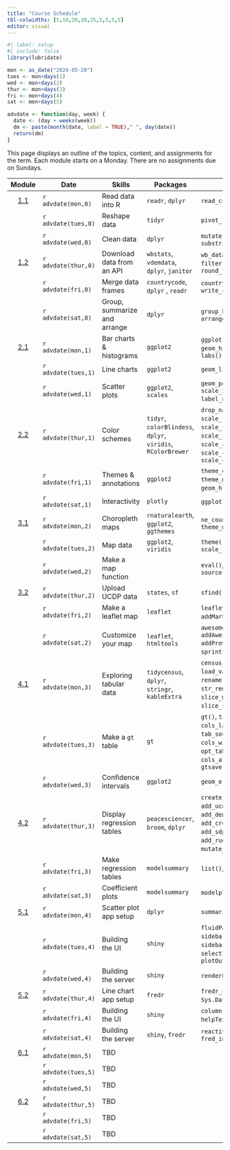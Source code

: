 ```yaml
---
title: "Course Schedule"
tbl-colwidths: [5,10,20,20,25,5,5,5,5]
editor: visual
---
```


```r
#| label: setup
#| include: false
library(lubridate)

mon <- as_date("2024-05-20")
tues <- mon+days(1)
wed <- mon+days(2)
thur <- mon+days(3)
fri <- mon+days(4)
sat <- mon+days(5)

advdate <- function(day, week) {
  date <- (day + weeks(week))
  dm <- paste(month(date, label = TRUE)," ", day(date))
  return(dm)  
}
```

This page displays an outline of the topics, content, and assignments
for the term. Each module starts on a Monday. There are no assignments
due on Sundays.

::: column-screen-inset-right
|                                        Module                                         | Date                | Skills                       | Packages                                                     | Functions                                                                                                                                                                           |                                      Readings                                       |                                                           Reference                                                           | Videos                                                                                                                                                       |                                                                     Assignments                                                                      |
|:------:|--------|--------|--------|--------|:------:|:------:|--------|:------:|
|                     [1.1](/modules/module-1.1.html "Module 1.1")                      | `r advdate(mon,0)`  | Read data into R             | `readr`, `dplyr`                                             | `read_csv()`, `glimpse()`                                                                                                                                                           |                                                                                     |                          [📖](https://r4ds.hadley.nz/data-import.html#introduction "r4ds 8.1 & 8.2")                          | [🖥️](https://youtu.be/ZwJsSjJRuMU "Reading data into R")                                                                                                     |                                                                                                                                                      |
|                                                                                       | `r advdate(tues,0)` | Reshape data                 | `tidyr`                                                      | `pivot_longer()`                                                                                                                                                                    |                                                                                     |                                 [📖](https://r4ds.hadley.nz/data-tidy.html "r4ds 6.1 & 6.3")                                  | [🖥️](https://youtu.be/u4AXi8A1Bqo "Reshaping data")                                                                                                          |                                                                                                                                                      |
|                                                                                       | `r advdate(wed,0)`  | Clean data                   | `dplyr`                                                      | `mutate()`, `mutate_at()`, `substring()`                                                                                                                                            |    [📖](https://link.springer.com/article/10.1057/palgrave.ap.5500151 "Norris")     |                                                                                                                               | [🖥️](https://youtu.be/xa0tYCfHHTI "Cleaning data in R")                                                                                                      |                                                                          📘                                                                          |
|                     [1.2](/modules/module-1.2.html "Module 1.2")                      | `r advdate(thur,0)` | Download data from an API    | `wbstats`, `vdemdata`, `dplyr`, `janitor`                    | `wb_data()`, `vdem`, `select_()`, `filter()`, `case_match()`, `round_to_fraction()`                                                                                                 |                                                                                     |                                                                                                                               | [🖥️](https://youtu.be/Z_jEYnRBv4M "Dowload data from the World Bank") [🖥️](https://youtu.be/ScQD47eJeAE "Download data from V-Dem")                          |                                                                                                                                                      |
|                                                                                       | `r advdate(fri,0)`  | Merge data frames            | `countrycode`, `dplyr` , `readr`                             | `countrycode()`, `left_join()`, `write_csv()`                                                                                                                                       |                                                                                     |                            [📖](https://r4ds.hadley.nz/joins.html#sec-mutating-joins "r4ds, 20.3")                            | 🖥️                                                                                                                                                           |                                                                                                                                                      |
|                                                                                       | `r advdate(sat,0)`  | Group, summarize and arrange | `dplyr`                                                      | `group_by()`, `summarize()`, `arrange()`                                                                                                                                            |                                                                                     |                              [📖](https://r4ds.hadley.nz/data-transform.html#groups "r4ds, 4.5")                              | [🖥️](https://youtu.be/mgBwVzMV-v8 "Group, summarize and arrange")                                                                                            |                                         📘 [🧮](/assignments/coding-assignment-1.html "Coding assignment 1")                                         |
|                     [2.1](/modules/module-2.1.html "Module 2.1")                      | `r advdate(mon,1)`  | Bar charts & histograms      | `ggplot2`                                                    | `ggplot()`, `geom_col()`, `geom_histogram()`, `aes()`, `labs()`                                                                                                                     |                                                                                     | [📖](https://r4ds.hadley.nz/data-visualize.html "r4ds, 2")[📖](https://r4ds.hadley.nz/communication.html#labels "r4ds, 12.2") | [🖥️](https://youtu.be/hl02sVTyCRA "Bar charts") [🖥️](https://youtu.be/LuNDAIQXx9w "Histograms")                                                              |                                                                                                                                                      |
|                                                                                       | `r advdate(tues,1)` | Line charts                  | `ggplot2`                                                    | `geom_line()`                                                                                                                                                                       |                                                                                     |                                                                                                                               | [🖥️](https://youtu.be/cHos9y261SQ "Line charts")                                                                                                             |                                                                                                                                                      |
|                                                                                       | `r advdate(wed,1)`  | Scatter plots                | `ggplot2`, `scales`                                          | `geom_point()`, `geom_smooth()`, `scale_x_log10(),` `label_number()`, `geom_text()`                                                                                                 |     [📖](https://www-jstor-org.proxygw.wrlc.org/stable/1951731?seq=8 "Lipset")      |                                  [📖](https://r4ds.hadley.nz/layers.html "r4ds, 10.1-10.4")                                   | [🖥️](https://youtu.be/Cvme3C268wE "Scatter plots")                                                                                                           |                                                                          📘                                                                          |
|                     [2.2](/modules/module-2.2.html "Module 2.2")                      | `r advdate(thur,1)` | Color schemes                | `tidyr`, `colorBlindess`, `dplyr`, `viridis`, `RColorBrewer` | `drop_na()`, `cvdPlot()`, `scale_fill_manual()`, `scale_fill_viridis_d()`, `scale_fill_brewer()`, `scale_color_manual()`, `scale_color_viridis_d()`, `scale_color_brewer`           |                                                                                     |                              [📖](https://r4ds.hadley.nz/communication.html#scales "r4ds, 12.4")                              | [🖥️](https://youtu.be/fBCtSjg_-Ik "Color schemes")                                                                                                           |                                                                                                                                                      |
|                                                                                       | `r advdate(fri,1)`  | Themes & annotations         | `ggplot2`                                                    | `theme_dark()`, `theme_minimal()`, `annotate()`, `geom_hline()`, `geom_vline()`                                                                                                     |                                                                                     |                        [📖](https://r4ds.hadley.nz/communication.html#annotations "r4ds, 12.3 & 12.5")                        | [🖥️](https://youtu.be/Le0OJXdsy3o "Themes") [🖥️](https://youtu.be/uEpBMgWilXc "Annotations")                                                                 |                                                                                                                                                      |
|                                                                                       | `r advdate(sat,1)`  | Interactivity                | `plotly`                                                     | `ggplotly()`, `layout()`                                                                                                                                                            |                                                                                     |                                                                                                                               | [🖥️](https://youtu.be/T-7jtbcwaJ0 "Interactivity")                                                                                                           |                                         📘 [🧮](/assignments/coding-assignment-2.html "Coding assignment 2")                                         |
|                     [3.1](/modules/module-3.1.html "Module 3.1")                      | `r advdate(mon,2)`  | Choropleth maps              | `rnaturalearth`, `ggplot2`, `ggthemes`                       | `ne_countries()`, `geom_sf()`, `theme_map()`                                                                                                                                        |                                                                                     |                                                                                                                               | [🖥️](https://youtu.be/HB3PMF93hzs "Choropleth maps")                                                                                                         |                                                                                                                                                      |
|                                                                                       | `r advdate(tues,2)` | Map data                     | `ggplot2`, `viridis`                                         | `theme()`, `scale_fill_viridis_c()`                                                                                                                                                 |                                                                                     |                                                                                                                               | [🖥️](https://youtu.be/5RnnGov3Iw4 "Map World Bank data")                                                                                                     |                                                                                                                                                      |
|                                                                                       | `r advdate(wed,2)`  | Make a map function          |                                                              | `eval()`, `parse()`, `function()`, `source()`                                                                                                                                       | [📖](https://www-jstor-org.proxygw.wrlc.org/stable/j.ctt7s3wz.10 "Ross, Chapter 3") |                                                                                                                               | [🖥️](https://youtu.be/m42vrbEEHT4 "Turn your map into a function")                                                                                           |                                                                          📘                                                                          |
| [3](/modules/module-3.1.html "Module 3.1")[.2](/modules/module-3.2.html "Module 3.2") | `r advdate(thur,2)` | Upload UCDP data             | `states`, `sf`                                               | `sfind()`, `st_as_sf()`                                                                                                                                                             |                                                                                     |                                                                                                                               | [🖥️](https://youtu.be/If2PwFv90iI "Upload UCDP data")                                                                                                        |                                                                                                                                                      |
|                                                                                       | `r advdate(fri,2)`  | Make a leaflet map           | `leaflet`                                                    | `leaflet()`, `addTiles()`, `addMarkers()`, `setView()`                                                                                                                              |                                                                                     |                                                                                                                               | [🖥️](https://youtu.be/hHUPqgHRqYU "Make a leaflet map")                                                                                                      |                                                                                                                                                      |
|                                                                                       | `r advdate(sat,2)`  | Customize your map           | `leaflet`, `htmltools`                                       | `awesomeIcons()`, `addAwesomeMarkers(),` `addProviderTiles()`, `sprintf()`, `lapply()`, `HTML`                                                                                      |                                                                                     |                                                                                                                               | [🖥️](https://youtu.be/qLYeSsoDvgs "Customize your map")                                                                                                      | [📘](https://blackboard.gwu.edu/ultra/courses/_387298_1/outline "Module 3.2 quiz") [🧮](/assignments/coding-assignment-3.html "Coding assignment 3") |
|                     [4.1](/modules/module-4.1.html "Module 4.1")                      | `r advdate(mon,3)`  | Exploring tabular data       | `tidycensus`, `dplyr`, `stringr`, `kableExtra`               | `census_api_key()`, `load_variables()`, `get_acs()`, `rename()`, `rename_with`, `str_remove()`, `kable()`, `slice_max()`, `slice_min()`, `slice_sample()`, `bind_rows()`            |                                                                                     |                                                                                                                               | [🖥️](Working%20with%20tidycensus "https://www.youtube.com/embed/wo9vZccmqwc") [🖥️](https://www.youtube.com/embed/wo9vZccmqwc "Explore data with kableExtra") |                                                                                                                                                      |
|                                                                                       | `r advdate(tues,3)` | Make a `gt` table            | `gt`                                                         | `gt()`, `tab_header()`, `cols_label()`, `fmt_currency()`, `tab_source_note()`, `cols_width()`, `opt_table_font()`, `cols_align()`, `tab_options()`, `gtsave()`                      |                                                                                     |                                                                                                                               | [🖥️](https://www.youtube.com/embed/wo9vZccmqwc "Make a gt table")                                                                                            |                                                                                                                                                      |
|                                                                                       | `r advdate(wed,3)`  | Confidence intervals         | `ggplot2`                                                    | `geom_errorbar()`                                                                                                                                                                   |            [📖](https://www.jstor.org/stable/3118222 "Fearon & Laitin")             |                                                                                                                               | [🖥️](https://www.youtube.com/embed/wo9vZccmqwc "Make a coefficient plot")                                                                                    |                                                                          📘                                                                          |
|                     [4.2](/modules/module-4.2.html "Module 4.2")                      | `r advdate(thur,3)` | Display regression tables    | `peacesciencer`, `broom`, `dplyr`                            | `create_stateyears()`, `add_ucdp_acd()`, `add_democracy()`, `add_creg_fractionalization()`, `add_sdp_gdp()`, `add_rugged_terrain()`, `tidy()`, `mutate_if()`, `glm()`, `binomial()` |                                                                                     |                                                                                                                               | 🖥️                                                                                                                                                           |                                                                                                                                                      |
|                                                                                       | `r advdate(fri,3)`  | Make regression tables       | `modelsummary`                                               | `list()`, `modelsummary()`                                                                                                                                                          |                                                                                     |                                                                                                                               | 🖥️                                                                                                                                                           |                                           [✍️](/project/project-assignment-1.html "Project assignment 1")                                            |
|                                                                                       | `r advdate(sat,3)`  | Coefficient plots            | `modelsummary`                                               | `modelplot()`, `rev()`                                                                                                                                                              |                                                                                     |                                                                                                                               | 🖥️                                                                                                                                                           |                                         📘 [🧮](/assignments/coding-assignment-4.html "Coding assignment 4")                                         |
|                     [5.1](/modules/module-5.1.html "Module 5.1")                      | `r advdate(mon,4)`  | Scatter plot app setup       | `dplyr`                                                      | `summarize_all()`                                                                                                                                                                   |                                                                                     |                                                                                                                               | 🖥️                                                                                                                                                           |                                                                                                                                                      |
|                                                                                       | `r advdate(tues,4)` | Building the UI              | `shiny`                                                      | `fluidPage()`, `titlePanel()`, `sidebarLayout()`, `sidebarPanel()`, `selectInput()`, `mainPanel()`, `plotOutput()`                                                                  |                                                                                     |                                                                                                                               | 🖥️                                                                                                                                                           |                                                                                                                                                      |
|                                                                                       | `r advdate(wed,4)`  | Building the server          | `shiny`                                                      | `renderPlot()`, `shinyApp()`                                                                                                                                                        |       [📖](https://muse-jhu-edu.proxygw.wrlc.org/article/225602 "Huntington")       |                                                                                                                               | 🖥️                                                                                                                                                           |                                                                          📘                                                                          |
|                        [5.2](/modules/module-5.2 "Module 5.2")                        | `r advdate(thur,4)` | Line chart app setup         | `fredr`                                                      | `fredr_set_key()` , `as.Date()` , `Sys.Date()` ,                                                                                                                                    |                                                                                     |                                                                                                                               | 🖥️                                                                                                                                                           |                                                                                                                                                      |
|                                                                                       | `r advdate(fri,4)`  | Building the UI              | `shiny`                                                      | `column()`, `wellPanel()`, `helpText()`, `sliderInput()`                                                                                                                            |                                                                                     |                                                                                                                               | 🖥️                                                                                                                                                           |                                           [✍️](/project/project-assignment-2.html "Project assignment 2")                                            |
|                                                                                       | `r advdate(sat,4)`  | Building the server          | `shiny`, `fredr`                                             | `reactive()`, `fredr()`, `fred_indicator()`                                                                                                                                         |                                                                                     |                                                                                                                               | 🖥️                                                                                                                                                           |                                         📘 [🧮](/assignments/coding-assignment-5.html "Coding assignment 5")                                         |
|                     [6.1](/modules/module-6.1.html "Module 6.1")                      | `r advdate(mon,5)`  | TBD                          |                                                              |                                                                                                                                                                                     |                                                                                     |                                                                                                                               | 🖥️                                                                                                                                                           |                                                                                                                                                      |
|                                                                                       | `r advdate(tues,5)` | TBD                          |                                                              |                                                                                                                                                                                     |                                                                                     |                                                                                                                               |                                                                                                                                                              |                                                                                                                                                      |
|                                                                                       | `r advdate(wed,5)`  | TBD                          |                                                              |                                                                                                                                                                                     |                                                                                     |                                                                                                                               |                                                                                                                                                              |                                                                                                                                                      |
|                     [6.2](/modules/module-6.2.html "Module 6.2")                      | `r advdate(thur,5)` | TBD                          |                                                              |                                                                                                                                                                                     |                                                                                     |                                                                                                                               | 🖥️                                                                                                                                                           |                                                                                                                                                      |
|                                                                                       | `r advdate(fri,5)`  | TBD                          |                                                              |                                                                                                                                                                                     |                                                                                     |                                                                                                                               |                                                                                                                                                              |                                                                                                                                                      |
|                                                                                       | `r advdate(sat,5)`  | TBD                          |                                                              |                                                                                                                                                                                     |                                                                                     |                                                                                                                               |                                                                                                                                                              |                                           [✍️](/project/project-assignment-3.html "Project assignment 3")                                            |
:::
